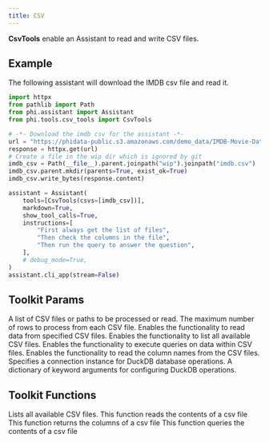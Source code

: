 ```yaml
---
title: CSV
---
```


**CsvTools** enable an Assistant to read and write CSV files.

## Example

The following assistant will download the IMDB csv file and read it.

```python cookbook/tools/csv_tools.py
import httpx
from pathlib import Path
from phi.assistant import Assistant
from phi.tools.csv_tools import CsvTools

# -*- Download the imdb csv for the assistant -*-
url = "https://phidata-public.s3.amazonaws.com/demo_data/IMDB-Movie-Data.csv"
response = httpx.get(url)
# Create a file in the wip dir which is ignored by git
imdb_csv = Path(__file__).parent.joinpath("wip").joinpath("imdb.csv")
imdb_csv.parent.mkdir(parents=True, exist_ok=True)
imdb_csv.write_bytes(response.content)

assistant = Assistant(
    tools=[CsvTools(csvs=[imdb_csv])],
    markdown=True,
    show_tool_calls=True,
    instructions=[
        "First always get the list of files",
        "Then check the columns in the file",
        "Then run the query to answer the question",
    ],
    # debug_mode=True,
)
assistant.cli_app(stream=False)

```

## Toolkit Params

<ResponseField name="csvs" type="List[Union[str, Path]]">
  A list of CSV files or paths to be processed or read.
</ResponseField>
<ResponseField name="row_limit" type="int">
  The maximum number of rows to process from each CSV file.
</ResponseField>
<ResponseField name="read_csvs" type="bool" default="True">
  Enables the functionality to read data from specified CSV files.
</ResponseField>
<ResponseField name="list_csvs" type="bool" default="True">
  Enables the functionality to list all available CSV files.
</ResponseField>
<ResponseField name="query_csvs" type="bool" default="True">
  Enables the functionality to execute queries on data within CSV files.
</ResponseField>
<ResponseField name="read_column_names" type="bool" default="True">
  Enables the functionality to read the column names from the CSV files.
</ResponseField>
<ResponseField name="duckdb_connection" type="Any">
  Specifies a connection instance for DuckDB database operations.
</ResponseField>
<ResponseField name="duckdb_kwargs" type="Dict[str, Any]">
  A dictionary of keyword arguments for configuring DuckDB operations.
</ResponseField>

## Toolkit Functions

<ResponseField name="list_csv_files">
  Lists all available CSV files.
</ResponseField>
<ResponseField name="read_csv_file">
  This function reads the contents of a csv file
</ResponseField>
<ResponseField name="get_columns">
  This function returns the columns of a csv file
</ResponseField>
<ResponseField name="query_csv_file">
  This function queries the contents of a csv file
</ResponseField>
